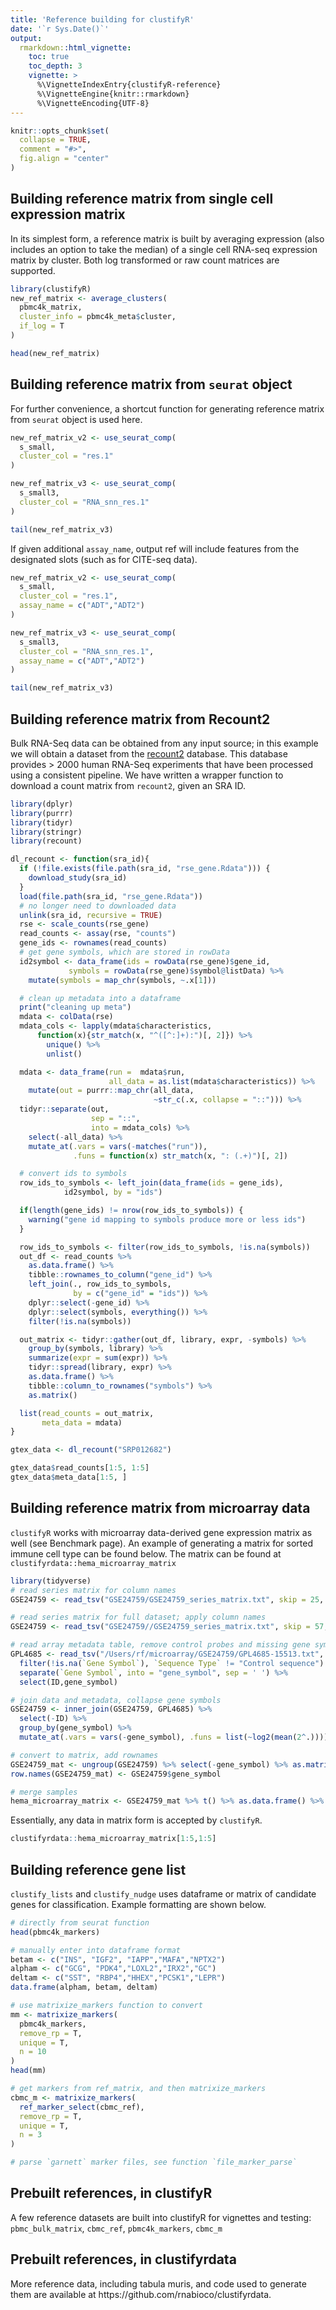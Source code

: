 ```yaml
---
title: 'Reference building for clustifyR'
date: '`r Sys.Date()`'
output:
  rmarkdown::html_vignette:
    toc: true
    toc_depth: 3
    vignette: >
      %\VignetteIndexEntry{clustifyR-reference}
      %\VignetteEngine{knitr::rmarkdown}
      %\VignetteEncoding{UTF-8}
---
```


```r
knitr::opts_chunk$set(
  collapse = TRUE,
  comment = "#>",
  fig.align = "center"
)
```

## Building reference matrix from single cell expression matrix

In its simplest form, a reference matrix is built by averaging expression (also includes an option to take the median) of a single cell RNA-seq expression matrix by cluster. Both log transformed or raw count matrices are supported.

```r
library(clustifyR)
new_ref_matrix <- average_clusters(
  pbmc4k_matrix, 
  cluster_info = pbmc4k_meta$cluster,
  if_log = T
)

head(new_ref_matrix)
```

## Building reference matrix from `seurat` object

For further convenience, a shortcut function for generating reference matrix from  `seurat` object is used here.

```r
new_ref_matrix_v2 <- use_seurat_comp(
  s_small,
  cluster_col = "res.1"
)

new_ref_matrix_v3 <- use_seurat_comp(
  s_small3,
  cluster_col = "RNA_snn_res.1"
)

tail(new_ref_matrix_v3)
```

If given additional `assay_name`, output ref will include features from the designated slots (such as for CITE-seq data).

```r
new_ref_matrix_v2 <- use_seurat_comp(
  s_small,
  cluster_col = "res.1",
  assay_name = c("ADT","ADT2")
)

new_ref_matrix_v3 <- use_seurat_comp(
  s_small3,
  cluster_col = "RNA_snn_res.1",
  assay_name = c("ADT","ADT2")
)

tail(new_ref_matrix_v3)
```

## Building reference matrix from Recount2

Bulk RNA-Seq data can be obtained from any input source; in this example we will obtain a dataset from the [recount2](https://jhubiostatistics.shinyapps.io/recount/) database. This database provides > 2000 human RNA-Seq experiments that have been processed using a consistent pipeline. We have written a wrapper function to download a count matrix from `recount2`, given an SRA ID. 

```r
library(dplyr)
library(purrr)
library(tidyr)
library(stringr)
library(recount)

dl_recount <- function(sra_id){
  if (!file.exists(file.path(sra_id, "rse_gene.Rdata"))) {
    download_study(sra_id)
  }
  load(file.path(sra_id, "rse_gene.Rdata"))
  # no longer need to downloaded data
  unlink(sra_id, recursive = TRUE)
  rse <- scale_counts(rse_gene)
  read_counts <- assay(rse, "counts")
  gene_ids <- rownames(read_counts)
  # get gene symbols, which are stored in rowData
  id2symbol <- data_frame(ids = rowData(rse_gene)$gene_id,
             symbols = rowData(rse_gene)$symbol@listData) %>%
    mutate(symbols = map_chr(symbols, ~.x[1]))

  # clean up metadata into a dataframe
  print("cleaning up meta")
  mdata <- colData(rse)
  mdata_cols <- lapply(mdata$characteristics,
      function(x){str_match(x, "^([^:]+):")[, 2]}) %>%
        unique() %>%
        unlist()

  mdata <- data_frame(run =  mdata$run,
                      all_data = as.list(mdata$characteristics)) %>%
    mutate(out = purrr::map_chr(all_data,
                                ~str_c(.x, collapse = "::"))) %>%
  tidyr::separate(out,
                  sep = "::",
                  into = mdata_cols) %>%
    select(-all_data) %>%
    mutate_at(.vars = vars(-matches("run")),
              .funs = function(x) str_match(x, ": (.+)")[, 2])

  # convert ids to symbols
  row_ids_to_symbols <- left_join(data_frame(ids = gene_ids),
            id2symbol, by = "ids")

  if(length(gene_ids) != nrow(row_ids_to_symbols)) {
    warning("gene id mapping to symbols produce more or less ids")
  }

  row_ids_to_symbols <- filter(row_ids_to_symbols, !is.na(symbols))
  out_df <- read_counts %>%
    as.data.frame() %>%
    tibble::rownames_to_column("gene_id") %>%
    left_join(., row_ids_to_symbols,
              by = c("gene_id" = "ids")) %>%
    dplyr::select(-gene_id) %>%
    dplyr::select(symbols, everything()) %>%
    filter(!is.na(symbols))

  out_matrix <- tidyr::gather(out_df, library, expr, -symbols) %>%
    group_by(symbols, library) %>%
    summarize(expr = sum(expr)) %>%
    tidyr::spread(library, expr) %>%
    as.data.frame() %>%
    tibble::column_to_rownames("symbols") %>%
    as.matrix()

  list(read_counts = out_matrix,
       meta_data = mdata)
}

gtex_data <- dl_recount("SRP012682")

gtex_data$read_counts[1:5, 1:5]
gtex_data$meta_data[1:5, ]
```

## Building reference matrix from microarray data

`clustifyR` works with microarray data-derived gene expression matrix as well (see Benchmark page). An example of generating a matrix for sorted immune cell type can be found below. The matrix can be found at `clustifyrdata::hema_microarray_matrix`

```r
library(tidyverse)
# read series matrix for column names
GSE24759 <- read_tsv("GSE24759/GSE24759_series_matrix.txt", skip = 25, n_max = 1)

# read series matrix for full dataset; apply column names
GSE24759 <- read_tsv("GSE24759//GSE24759_series_matrix.txt", skip = 57, col_names = colnames(GSE24759)) %>% rename(ID = `!Sample_title`)

# read array metadata table, remove control probes and missing gene symbols
GPL4685 <- read_tsv("/Users/rf/microarray/GSE24759/GPL4685-15513.txt", skip = 14) %>%
  filter(!is.na(`Gene Symbol`), `Sequence Type` != "Control sequence") %>% 
  separate(`Gene Symbol`, into = "gene_symbol", sep = ' ') %>%
  select(ID,gene_symbol)

# join data and metadata, collapse gene symbols
GSE24759 <- inner_join(GSE24759, GPL4685) %>% 
  select(-ID) %>% 
  group_by(gene_symbol) %>% 
  mutate_at(.vars = vars(-gene_symbol), .funs = list(~log2(mean(2^.))))

# convert to matrix, add rownames
GSE24759_mat <- ungroup(GSE24759) %>% select(-gene_symbol) %>% as.matrix()
row.names(GSE24759_mat) <- GSE24759$gene_symbol

# merge samples
hema_microarray_matrix <- GSE24759_mat %>% t() %>% as.data.frame() %>% rownames_to_column("sample") %>% mutate(sample = str_remove(sample, ", .*")) %>% group_by(sample) %>% summarise_all(.funs = list(~log2(mean(2^.)))) %>% column_to_rownames("sample") %>% t()
```

Essentially, any data in matrix form is accepted by `clustifyR`.
```r
clustifyrdata::hema_microarray_matrix[1:5,1:5]
```

## Building reference gene list

`clustify_lists` and `clustify_nudge` uses dataframe or matrix of candidate genes for classification. Example formatting are shown below.

```r
# directly from seurat function
head(pbmc4k_markers)

# manually enter into dataframe format
betam <- c("INS", "IGF2", "IAPP","MAFA","NPTX2")
alpham <- c("GCG", "PDK4","LOXL2","IRX2","GC")
deltam <- c("SST", "RBP4","HHEX","PCSK1","LEPR")
data.frame(alpham, betam, deltam)

# use matrixize_markers function to convert
mm <- matrixize_markers(
  pbmc4k_markers, 
  remove_rp = T, 
  unique = T, 
  n = 10
)
head(mm)

# get markers from ref_matrix, and then matrixize_markers
cbmc_m <- matrixize_markers(
  ref_marker_select(cbmc_ref),
  remove_rp = T,
  unique = T,
  n = 3
)

# parse `garnett` marker files, see function `file_marker_parse`
```

## Prebuilt references, in clustifyR

A few reference datasets are built into clustifyR for vignettes and testing:
`pbmc_bulk_matrix`,
`cbmc_ref`,
`pbmc4k_markers`,
`cbmc_m`

## Prebuilt references, in clustifyrdata

More reference data, including tabula muris, and code used to generate them are available at https://github.com/rnabioco/clustifyrdata.
